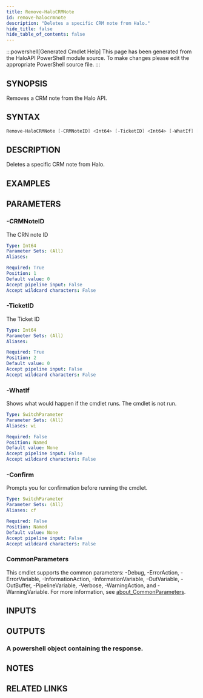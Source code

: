 ```yaml
---
title: Remove-HaloCRMNote
id: remove-halocrmnote
description: "Deletes a specific CRM note from Halo."
hide_title: false
hide_table_of_contents: false
---
```


:::powershell[Generated Cmdlet Help]
This page has been generated from the HaloAPI PowerShell module source. To make changes please edit the appropriate PowerShell source file.
:::

## SYNOPSIS

Removes a CRM note from the Halo API.

## SYNTAX

```powershell
Remove-HaloCRMNote [-CRMNoteID] <Int64> [-TicketID] <Int64> [-WhatIf] [-Confirm] [<CommonParameters>]
```

## DESCRIPTION

Deletes a specific CRM note from Halo.

## EXAMPLES

## PARAMETERS

### -CRMNoteID

The CRN note ID

```yaml
Type: Int64
Parameter Sets: (All)
Aliases:

Required: True
Position: 1
Default value: 0
Accept pipeline input: False
Accept wildcard characters: False
```

### -TicketID

The Ticket ID

```yaml
Type: Int64
Parameter Sets: (All)
Aliases:

Required: True
Position: 2
Default value: 0
Accept pipeline input: False
Accept wildcard characters: False
```

### -WhatIf

Shows what would happen if the cmdlet runs.
The cmdlet is not run.

```yaml
Type: SwitchParameter
Parameter Sets: (All)
Aliases: wi

Required: False
Position: Named
Default value: None
Accept pipeline input: False
Accept wildcard characters: False
```

### -Confirm

Prompts you for confirmation before running the cmdlet.

```yaml
Type: SwitchParameter
Parameter Sets: (All)
Aliases: cf

Required: False
Position: Named
Default value: None
Accept pipeline input: False
Accept wildcard characters: False
```

### CommonParameters

This cmdlet supports the common parameters: -Debug, -ErrorAction, -ErrorVariable, -InformationAction, -InformationVariable, -OutVariable, -OutBuffer, -PipelineVariable, -Verbose, -WarningAction, and -WarningVariable. For more information, see [about_CommonParameters](http://go.microsoft.com/fwlink/?LinkID=113216).

## INPUTS


## OUTPUTS

### A powershell object containing the response.

## NOTES

## RELATED LINKS
